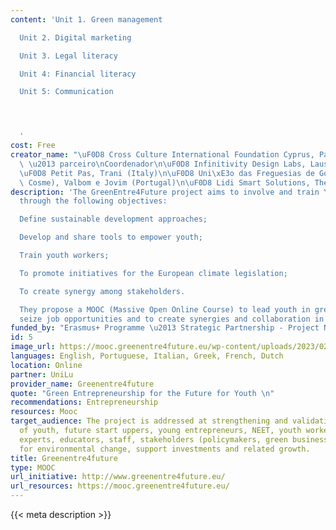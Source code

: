 ```yaml
---
content: 'Unit 1. Green management

  Unit 2. Digital marketing

  Unit 3. Legal literacy

  Unit 4: Financial literacy

  Unit 5: Communication




  '
cost: Free
creator_name: "\uF0D8 Cross Culture International Foundation Cyprus, Pafos (Cyprus)\
  \ \u2013 parceiro\nCoordenador\n\uF0D8 Infinitivity Design Labs, Laussone (France)\n\
  \uF0D8 Petit Pas, Trani (Italy)\n\uF0D8 Uni\xE3o das Freguesias de Gondomar (S.\
  \ Cosme), Valbom e Jovim (Portugal)\n\uF0D8 Lidi Smart Solutions, The Hague, (Holanda)"
description: 'The GreenEntre4Future project aims to involve and train Youth Workers
  through the following objectives:

  Define sustainable development approaches;

  Develop and share tools to empower youth;

  Train youth workers;

  To promote initiatives for the European climate legislation;

  To create synergy among stakeholders.

  They propose a MOOC (Massive Open Online Course) to lead youth in green market to
  seize job opportunities and to create synergies and collaboration in green sector.'
funded_by: "Erasmus+ Programme \u2013 Strategic Partnership - Project Nr: 2021-1-CY02-KA220-YOU-000029171"
id: 5
image_url: https://mooc.greenentre4future.eu/wp-content/uploads/2023/02/logo-png.png
languages: English, Portuguese, Italian, Greek, French, Dutch
location: Online
partner: UniLu
provider_name: Greenentre4future
quote: "Green Entrepreneurship for the Future for Youth \n"
recommendations: Entrepreneurship
resources: Mooc
target_audience: The project is addressed at strengthening and validating competences
  of youth, future start uppers, young entrepreneurs, NEET, youth workers, trainers,
  experts, educators, staff, stakeholders (policymakers, green businesses, consumers)
  for environmental change, support investments and related growth.
title: Greenentre4future
type: MOOC
url_initiative: http://www.greenentre4future.eu/
url_resources: https://mooc.greenentre4future.eu/
---
```


{{< meta description >}}